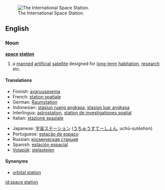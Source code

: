 [[Image:126093main s114e7200 ISS.jpg|thumb|right|The International Space Station.]]
==English==

===Noun===
{{wikipedia}}
'''[[space]] [[station]]'''

# a [[manned]] [[artificial]] [[satellite]] designed for [[long-term]] [[habitation]], [[research]] etc.

====Translations====
{{top}}
*Finnish: [[avaruusasema]]
*French: [[station spatiale]] {{f}}
*German: [[Raumstation]]
*Indonesian: [[stasiun ruang angkasa]], [[stasiun luar angkasa]]
*Interlingua: [[astrostation]], [[station de investigationes spatial]]
*Italian: [[stazione spaziale]]
{{mid}}
*Japanese: [[宇宙ステーション]] ([[うちゅうすてーしょん]], uchū-sutēshon)
*Portuguese: [[estação de espaço]]
*Russian: [[космическая станция]] {{f}}
*Spanish: [[estación espacial]]
*[[Volapük]]: [[stelastejen]]
{{bottom}}

====Synonyms====
* [[orbital station]]

[[id:space station]]